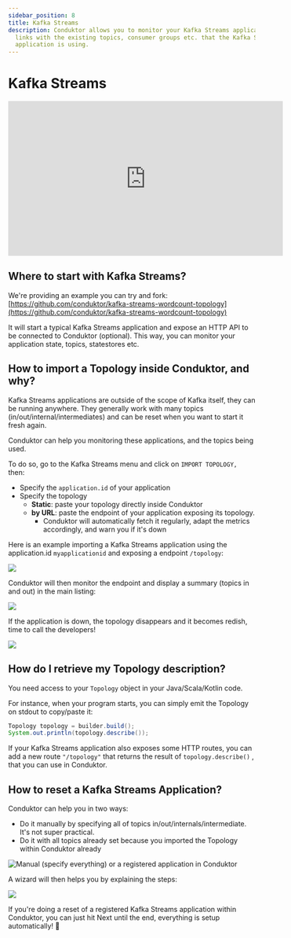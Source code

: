 ```yaml
---
sidebar_position: 8
title: Kafka Streams
description: Conduktor allows you to monitor your Kafka Streams applications and do the
  links with the existing topics, consumer groups etc. that the Kafka Streams
  application is using.
---
```


# Kafka Streams

<iframe width="560" height="315" src="https://www.youtube.com/embed/VL67hAcc2Mw" title="YouTube video player" frameBorder="0" allow="accelerometer; autoplay; clipboard-write; encrypted-media; gyroscope; picture-in-picture" allowFullScreen></iframe>

## Where to start with Kafka Streams?

We're providing an example you can try and fork: [https://github.com/conduktor/kafka-streams-wordcount-topology](https://github.com/conduktor/kafka-streams-wordcount-topology)

It will start a typical Kafka Streams application and expose an HTTP API to be connected to Conduktor (optional). This way, you can monitor your application state, topics, statestores etc.

## How to import a Topology inside Conduktor, and why?

Kafka Streams applications are outside of the scope of Kafka itself, they can be running anywhere. They generally work with many topics (in/out/internal/intermediates) and can be reset when you want to start it fresh again.

Conduktor can help you monitoring these applications, and the topics being used.&#x20;

To do so, go to the Kafka Streams menu and click on `IMPORT TOPOLOGY,` then:

- Specify the `application.id` of your application
- Specify the topology
  - **Static**: paste your topology directly inside Conduktor
  - **by URL**: paste the endpoint of your application exposing its topology.
    - Conduktor will automatically fetch it regularly, adapt the metrics accordingly, and warn you if it's down

Here is an example importing a Kafka Streams application using the application.id `myapplicationid` and exposing a endpoint `/topology`:

![](../assets/screenshot-2020-09-20-at-18.56.14.png)

Conduktor will then monitor the endpoint and display a summary (topics in and out) in the main listing:

![](../assets/screenshot-2020-09-20-at-19.00.42.png)

If the application is down, the topology disappears and it becomes redish, time to call the developers!

![](../assets/screenshot-2020-09-20-at-19.02.14.png)

## How do I retrieve my Topology description?

You need access to your `Topology` object in your Java/Scala/Kotlin code.

For instance, when your program starts, you can simply emit the Topology on stdout to copy/paste it:

```java
Topology topology = builder.build();
System.out.println(topology.describe());
```

If your Kafka Streams application also exposes some HTTP routes, you can add a new route `"/topology"` that returns the result of `topology.describe()` , that you can use in Conduktor.

## How to reset a Kafka Streams Application?

Conduktor can help you in two ways:

- Do it manually by specifying all of topics in/out/internals/intermediate. It's not super practical.
- Do it with all topics already set because you imported the Topology within Conduktor already

![Manual (specify everything) or a registered application in Conduktor](../assets/screenshot-2020-09-20-at-19.05.04.png)

A wizard will then helps you by explaining the steps:

![](../assets/screenshot-2020-09-20-at-19.06.28.png)

If you're doing a reset of a registered Kafka Streams application within Conduktor, you can just hit Next until the end, everything is setup automatically! 🤩
